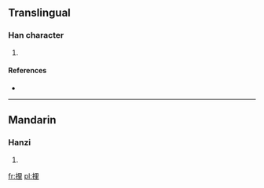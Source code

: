 ==Translingual==

===Han character===
{{Han char|rn=64|rad=手|as=07|sn=10|four=5601<sub>4</sub>|canj=手田土 (QWG)}}

# {{defn|Han|sort=手07}}

====References====
* {{Han ref|kx=0434.230|dkj=12171|dj=0783.300|hdz=31881.060|uh=635A|ud=25434|bh=D1C7|bd=53703}}

----

==Mandarin==

===Hanzi===
{{cmn-hanzi|pin=[[zhāi]] ([[zhai1]])|wg=chai<sup>1</sup>}}

# {{defn|Mandarin|sort=手07}}

[[fr:捚]]
[[pl:捚]]